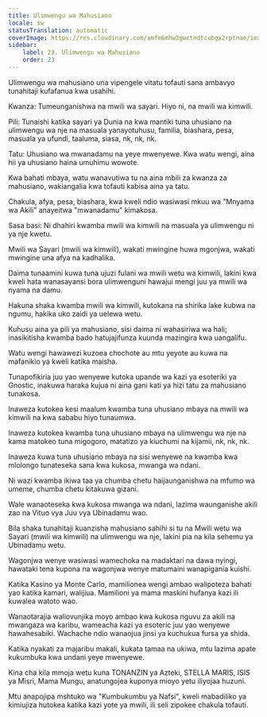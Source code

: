```yaml
---
title: Ulimwengu wa Mahusiano
locale: sw
statusTranslation: automatic
coverImage: https://res.cloudinary.com/xmfm6mhw3gwctndtcubgx2rptnae/image/upload/v1740468922/small_cover_tratado_de_psicologia_revolucionaria_a4c0dca4e0.webp
sidebar:
    label: 23. Ulimwengu wa Mahusiano
    order: 23
---
```

Ulimwengu wa mahusiano una vipengele vitatu tofauti sana ambavyo tunahitaji kufafanua kwa usahihi.

Kwanza: Tumeunganishwa na mwili wa sayari. Hiyo ni, na mwili wa kimwili.

Pili: Tunaishi katika sayari ya Dunia na kwa mantiki tuna uhusiano na ulimwengu wa nje na masuala yanayotuhusu, familia, biashara, pesa, masuala ya ufundi, taaluma, siasa, nk, nk, nk.

Tatu: Uhusiano wa mwanadamu na yeye mwenyewe. Kwa watu wengi, aina hii ya uhusiano haina umuhimu wowote.

Kwa bahati mbaya, watu wanavutiwa tu na aina mbili za kwanza za mahusiano, wakiangalia kwa tofauti kabisa aina ya tatu.

Chakula, afya, pesa, biashara, kwa kweli ndio wasiwasi mkuu wa "Mnyama wa Akili" anayeitwa "mwanadamu" kimakosa.

Sasa basi: Ni dhahiri kwamba mwili wa kimwili na masuala ya ulimwengu ni ya nje kwetu.

Mwili wa Sayari (mwili wa kimwili), wakati mwingine huwa mgonjwa, wakati mwingine una afya na kadhalika.

Daima tunaamini kuwa tuna ujuzi fulani wa mwili wetu wa kimwili, lakini kwa kweli hata wanasayansi bora ulimwenguni hawajui mengi juu ya mwili wa nyama na damu.

Hakuna shaka kwamba mwili wa kimwili, kutokana na shirika lake kubwa na ngumu, hakika uko zaidi ya uelewa wetu.

Kuhusu aina ya pili ya mahusiano, sisi daima ni wahasiriwa wa hali; inasikitisha kwamba bado hatujajifunza kuunda mazingira kwa uangalifu.

Watu wengi hawawezi kuzoea chochote au mtu yeyote au kuwa na mafanikio ya kweli katika maisha.

Tunapofikiria juu yao wenyewe kutoka upande wa kazi ya esoteriki ya Gnostic, inakuwa haraka kujua ni aina gani kati ya hizi tatu za mahusiano tunakosa.

Inaweza kutokea kesi maalum kwamba tuna uhusiano mbaya na mwili wa kimwili na kwa sababu hiyo tunaumwa.

Inaweza kutokea kwamba tuna uhusiano mbaya na ulimwengu wa nje na kama matokeo tuna migogoro, matatizo ya kiuchumi na kijamii, nk, nk, nk.

Inaweza kuwa tuna uhusiano mbaya na sisi wenyewe na kwamba kwa mlolongo tunateseka sana kwa kukosa, mwanga wa ndani.

Ni wazi kwamba ikiwa taa ya chumba chetu haijaunganishwa na mfumo wa umeme, chumba chetu kitakuwa gizani.

Wale wanaoteseka kwa kukosa mwanga wa ndani, lazima waunganishe akili zao na Vituo vya Juu vya Ubinadamu wao.

Bila shaka tunahitaji kuanzisha mahusiano sahihi si tu na Mwili wetu wa Sayari (mwili wa kimwili) na ulimwengu wa nje, lakini pia na kila sehemu ya Ubinadamu wetu.

Wagonjwa wenye wasiwasi wamechoka na madaktari na dawa nyingi, hawataki tena kupona na wagonjwa wenye matumaini wanapigania kuishi.

Katika Kasino ya Monte Carlo, mamilionea wengi ambao walipoteza bahati yao katika kamari, walijiua. Mamilioni ya mama maskini hufanya kazi ili kuwalea watoto wao.

Wanaotarajia waliovunjika moyo ambao kwa kukosa nguvu za akili na mwangaza wa karibu, wameacha kazi ya esoteric juu yao wenyewe hawahesabiki. Wachache ndio wanaojua jinsi ya kuchukua fursa ya shida.

Katika nyakati za majaribu makali, kukata tamaa na ukiwa, mtu lazima apate kukumbuka kwa undani yeye mwenyewe.

Kina cha kila mmoja wetu kuna TONANZIN ya Azteki, STELLA MARIS, ISIS ya Misri, Mama Mungu, anatungojea kuponya mioyo yetu iliyojaa huzuni.

Mtu anapojipa mshtuko wa "Kumbukumbu ya Nafsi", kweli mabadiliko ya kimiujiza hutokea katika kazi yote ya mwili, ili seli zipokee chakula tofauti.

